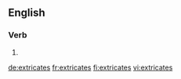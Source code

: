==English==

===Verb===
{{head|en}}

# {{en-third-person singular of|extricate}}

[[de:extricates]]
[[fr:extricates]]
[[fi:extricates]]
[[vi:extricates]]